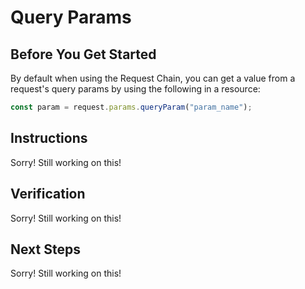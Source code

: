 # Query Params

## Before You Get Started

By default when using the Request Chain, you can get a value from a request's query params by using the following in a resource:

```typescript
const param = request.params.queryParam("param_name");
```

## Instructions

Sorry! Still working on this!

## Verification

Sorry! Still working on this!

## Next Steps

Sorry! Still working on this!